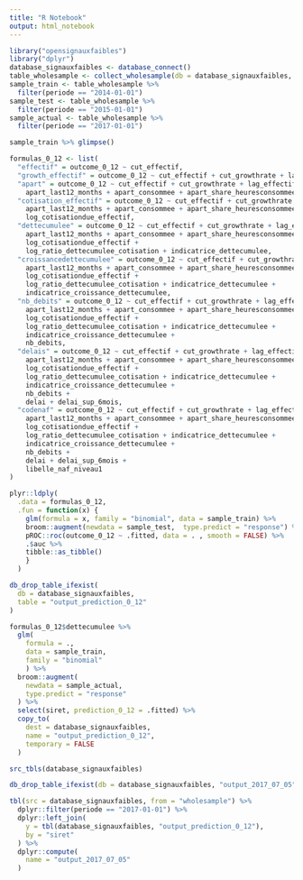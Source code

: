 ```yaml
---
title: "R Notebook"
output: html_notebook
---
```


```r
library("opensignauxfaibles")
library("dplyr")
database_signauxfaibles <- database_connect()
table_wholesample <- collect_wholesample(db = database_signauxfaibles, table = "wholesample")
sample_train <- table_wholesample %>% 
  filter(periode == "2014-01-01")
sample_test <- table_wholesample %>% 
  filter(periode == "2015-01-01")
sample_actual <- table_wholesample %>% 
  filter(periode == "2017-01-01")
```

```r
sample_train %>% glimpse()
```


```r
formulas_0_12 <- list(
  "effectif" = outcome_0_12 ~ cut_effectif, 
  "growth_effectif" = outcome_0_12 ~ cut_effectif + cut_growthrate + lag_effectif_missing, 
  "apart" = outcome_0_12 ~ cut_effectif + cut_growthrate + lag_effectif_missing + 
    apart_last12_months + apart_consommee + apart_share_heuresconsommees, 
  "cotisation_effectif" = outcome_0_12 ~ cut_effectif + cut_growthrate + lag_effectif_missing + 
    apart_last12_months + apart_consommee + apart_share_heuresconsommees + 
    log_cotisationdue_effectif, 
  "dettecumulee" = outcome_0_12 ~ cut_effectif + cut_growthrate + lag_effectif_missing + 
    apart_last12_months + apart_consommee + apart_share_heuresconsommees + 
    log_cotisationdue_effectif + 
    log_ratio_dettecumulee_cotisation + indicatrice_dettecumulee, 
  "croissancedettecumulee" = outcome_0_12 ~ cut_effectif + cut_growthrate + lag_effectif_missing + 
    apart_last12_months + apart_consommee + apart_share_heuresconsommees + 
    log_cotisationdue_effectif + 
    log_ratio_dettecumulee_cotisation + indicatrice_dettecumulee + 
    indicatrice_croissance_dettecumulee, 
  "nb_debits" = outcome_0_12 ~ cut_effectif + cut_growthrate + lag_effectif_missing + 
    apart_last12_months + apart_consommee + apart_share_heuresconsommees + 
    log_cotisationdue_effectif + 
    log_ratio_dettecumulee_cotisation + indicatrice_dettecumulee + 
    indicatrice_croissance_dettecumulee + 
    nb_debits, 
  "delais" = outcome_0_12 ~ cut_effectif + cut_growthrate + lag_effectif_missing + 
    apart_last12_months + apart_consommee + apart_share_heuresconsommees + 
    log_cotisationdue_effectif + 
    log_ratio_dettecumulee_cotisation + indicatrice_dettecumulee + 
    indicatrice_croissance_dettecumulee + 
    nb_debits + 
    delai + delai_sup_6mois, 
  "codenaf" = outcome_0_12 ~ cut_effectif + cut_growthrate + lag_effectif_missing + 
    apart_last12_months + apart_consommee + apart_share_heuresconsommees + 
    log_cotisationdue_effectif + 
    log_ratio_dettecumulee_cotisation + indicatrice_dettecumulee + 
    indicatrice_croissance_dettecumulee + 
    nb_debits + 
    delai + delai_sup_6mois + 
    libelle_naf_niveau1
)
```

```r
plyr::ldply(
  .data = formulas_0_12, 
  .fun = function(x) {
    glm(formula = x, family = "binomial", data = sample_train) %>%
    broom::augment(newdata = sample_test,  type.predict = "response") %>%
    pROC::roc(outcome_0_12 ~ .fitted, data = . , smooth = FALSE) %>% 
    .$auc %>% 
    tibble::as_tibble()
    }
  )  
```

```r
db_drop_table_ifexist(
  db = database_signauxfaibles, 
  table = "output_prediction_0_12"
)

formulas_0_12$dettecumulee %>% 
  glm(
    formula = ., 
    data = sample_train, 
    family = "binomial"
    ) %>% 
  broom::augment(
    newdata = sample_actual, 
    type.predict = "response"
  ) %>% 
  select(siret, prediction_0_12 = .fitted) %>%
  copy_to(
    dest = database_signauxfaibles, 
    name = "output_prediction_0_12", 
    temporary = FALSE
  )
```

```r
src_tbls(database_signauxfaibles)
```

```r
db_drop_table_ifexist(db = database_signauxfaibles, "output_2017_07_05")

tbl(src = database_signauxfaibles, from = "wholesample") %>% 
  dplyr::filter(periode == "2017-01-01") %>% 
  dplyr::left_join(
    y = tbl(database_signauxfaibles, "output_prediction_0_12"), 
    by = "siret"
  ) %>% 
  dplyr::compute(
    name = "output_2017_07_05"
  )
```

